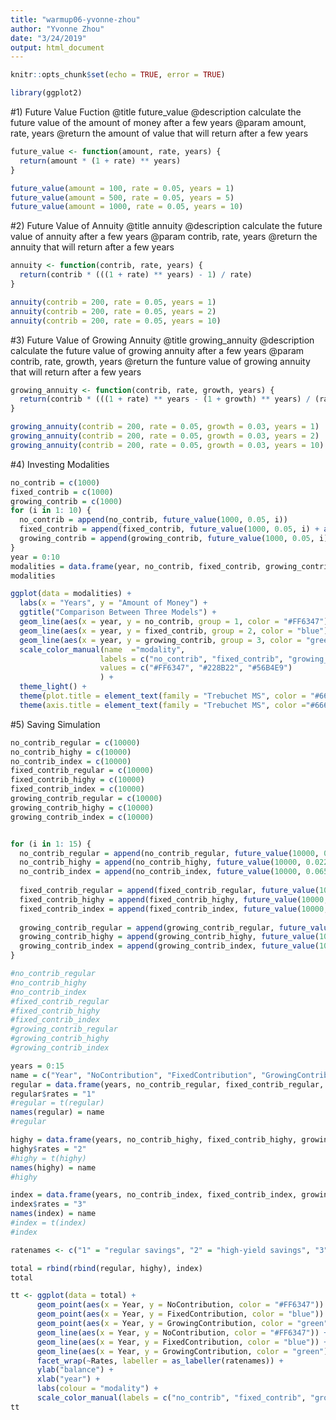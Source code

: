 ```yaml
---
title: "warmup06-yvonne-zhou"
author: "Yvonne Zhou"
date: "3/24/2019"
output: html_document
---
```


```r
knitr::opts_chunk$set(echo = TRUE, error = TRUE)
```

```r
library(ggplot2)
```

#1) Future Value Fuction
@title future_value
@description calculate the future value of the amount of money after a few years
@param amount, rate, years
@return the amount of value that will return after a few years
```r
future_value <- function(amount, rate, years) {
  return(amount * (1 + rate) ** years)
}
```

```r
future_value(amount = 100, rate = 0.05, years = 1)
future_value(amount = 500, rate = 0.05, years = 5)
future_value(amount = 1000, rate = 0.05, years = 10)
```

#2) Future Value of Annuity
@title annuity
@description calculate the future value of annuity after a few years
@param contrib, rate, years
@return the annuity that will return after a few years
```r
annuity <- function(contrib, rate, years) {
  return(contrib * (((1 + rate) ** years) - 1) / rate)
}
```

```r
annuity(contrib = 200, rate = 0.05, years = 1)
annuity(contrib = 200, rate = 0.05, years = 2)
annuity(contrib = 200, rate = 0.05, years = 10)
```

#3) Future Value of Growing Annuity
@title growing_annuity
@description calculate the future value of growing annuity after a few years
@param contrib, rate, growth, years
@return the funture value of growing annuity that will return after a few years
```r
growing_annuity <- function(contrib, rate, growth, years) {
  return(contrib * (((1 + rate) ** years - (1 + growth) ** years) / (rate - growth)))
}
```

```r
growing_annuity(contrib = 200, rate = 0.05, growth = 0.03, years = 1)
growing_annuity(contrib = 200, rate = 0.05, growth = 0.03, years = 2)
growing_annuity(contrib = 200, rate = 0.05, growth = 0.03, years = 10)
```

#4) Investing Modalities
```r
no_contrib = c(1000)
fixed_contrib = c(1000)
growing_contrib = c(1000)
for (i in 1: 10) {
  no_contrib = append(no_contrib, future_value(1000, 0.05, i))
  fixed_contrib = append(fixed_contrib, future_value(1000, 0.05, i) + annuity(200, 0.05, i))
  growing_contrib = append(growing_contrib, future_value(1000, 0.05, i) + growing_annuity(200, 0.05, 0.03, i))
}
year = 0:10
modalities = data.frame(year, no_contrib, fixed_contrib, growing_contrib)
modalities
```

```r
ggplot(data = modalities) + 
  labs(x = "Years", y = "Amount of Money") +
  ggtitle("Comparison Between Three Models") +
  geom_line(aes(x = year, y = no_contrib, group = 1, color = "#FF6347")) + 
  geom_line(aes(x = year, y = fixed_contrib, group = 2, color = "blue")) + 
  geom_line(aes(x = year, y = growing_contrib, group = 3, color = "green")) +
  scale_color_manual(name  ="modality",
                    labels = c("no_contrib", "fixed_contrib", "growing_contrib"),
                    values = c("#FF6347", "#228B22", "#56B4E9")
                    ) +
  theme_light() +
  theme(plot.title = element_text(family = "Trebuchet MS", color = "#666666", face ="bold", size = 16, hjust = 0.5)) +
  theme(axis.title = element_text(family = "Trebuchet MS", color ="#666666", face ="bold", size = 12))
```

#5) Saving Simulation
```r
no_contrib_regular = c(10000)
no_contrib_highy = c(10000)
no_contrib_index = c(10000)
fixed_contrib_regular = c(10000)
fixed_contrib_highy = c(10000)
fixed_contrib_index = c(10000)
growing_contrib_regular = c(10000)
growing_contrib_highy = c(10000)
growing_contrib_index = c(10000)


for (i in 1: 15) {
  no_contrib_regular = append(no_contrib_regular, future_value(10000, 0.001, i))
  no_contrib_highy = append(no_contrib_highy, future_value(10000, 0.0225, i))
  no_contrib_index = append(no_contrib_index, future_value(10000, 0.065, i))
  
  fixed_contrib_regular = append(fixed_contrib_regular, future_value(10000, 0.001, i) + annuity(2000, 0.001, i))
  fixed_contrib_highy = append(fixed_contrib_highy, future_value(10000, 0.0225, i) + annuity(2000, 0.0225, i))
  fixed_contrib_index = append(fixed_contrib_index, future_value(10000, 0.065, i) + annuity(2000, 0.065, i))
  
  growing_contrib_regular = append(growing_contrib_regular, future_value(10000, 0.001, i) + growing_annuity(2000, 0.001, 0.04, i))
  growing_contrib_highy = append(growing_contrib_highy, future_value(10000, 0.0225, i) + growing_annuity(2000, 0.0225, 0.04, i))
  growing_contrib_index = append(growing_contrib_index, future_value(10000, 0.065, i) + growing_annuity(2000, 0.065, 0.04, i))
}

#no_contrib_regular
#no_contrib_highy
#no_contrib_index
#fixed_contrib_regular
#fixed_contrib_highy
#fixed_contrib_index
#growing_contrib_regular
#growing_contrib_highy
#growing_contrib_index
```

```r
years = 0:15
name = c("Year", "NoContribution", "FixedContribution", "GrowingContribution", "Rates")
regular = data.frame(years, no_contrib_regular, fixed_contrib_regular, growing_contrib_regular)
regular$rates = "1"
#regular = t(regular)
names(regular) = name
#regular

highy = data.frame(years, no_contrib_highy, fixed_contrib_highy, growing_contrib_highy)
highy$rates = "2"
#highy = t(highy)
names(highy) = name
#highy

index = data.frame(years, no_contrib_index, fixed_contrib_index, growing_contrib_index)
index$rates = "3"
names(index) = name
#index = t(index)
#index

ratenames <- c("1" = "regular savings", "2" = "high-yield savings", "3" ="index fund")

total = rbind(rbind(regular, highy), index)
total
```


```r
tt <- ggplot(data = total) +  
      geom_point(aes(x = Year, y = NoContribution, color = "#FF6347")) +
      geom_point(aes(x = Year, y = FixedContribution, color = "blue")) +
      geom_point(aes(x = Year, y = GrowingContribution, color = "green")) +
      geom_line(aes(x = Year, y = NoContribution, color = "#FF6347")) +
      geom_line(aes(x = Year, y = FixedContribution, color = "blue")) +
      geom_line(aes(x = Year, y = GrowingContribution, color = "green")) +
      facet_wrap(~Rates, labeller = as_labeller(ratenames)) +
      ylab("balance") +
      xlab("year") +
      labs(colour = "modality") +
      scale_color_manual(labels = c("no_contrib", "fixed_contrib", "growing_contrib"), values = c("#FF6347", "#228B22", "#56B4E9"))
tt
```
